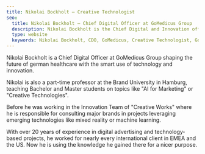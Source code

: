 ```yaml
---
title: Nikolai Bockholt — Creative Technologist
seo:
  title: Nikolai Bockholt — Chief Digital Officer at GoMedicus Group
  description: Nikolai Bockholt is the Chief Digital and Innovation officer of the GoMedicus Group.
  type: website
  keywords: Nikolai Bockholt, CDO, GoMedicus, Creative Technologist, Google, XR, ML, AR, VR, Innovation, Marketing, BVDW
---
```


Nikolai Bockholt is a Chief Digital Officer at GoMedicus Group shaping the future of german healthcare with the smart use of technology and innovation.

Nikolai is also a part-time professor at the Brand University in Hamburg, teaching Bachelor and Master students on topics like "AI for Marketing" or "Creative Technologies".

Before he was working in the Innovation Team of "Creative Works" where he is responsible for consulting major brands in projects leveraging emerging technologies like mixed reality or machine learning.

With over 20 years of experience in digital advertising and technology-based projects, he worked for nearly every international client in EMEA and the US. Now he is using the knowledge he gained there for a nicer purpose.